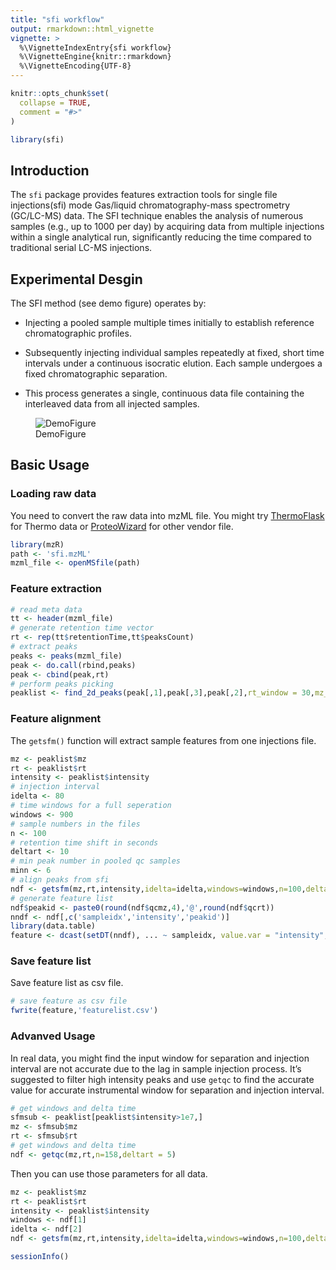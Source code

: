 ```yaml
---
title: "sfi workflow"
output: rmarkdown::html_vignette
vignette: >
  %\VignetteIndexEntry{sfi workflow}
  %\VignetteEngine{knitr::rmarkdown}
  %\VignetteEncoding{UTF-8}
---
```


```r
knitr::opts_chunk$set(
  collapse = TRUE,
  comment = "#>"
)
```

```r
library(sfi)
```

## Introduction

The `sfi` package provides features extraction tools for single file injections(sfi) mode Gas/liquid chromatography-mass spectrometry (GC/LC-MS) data. The SFI technique enables the analysis of numerous samples (e.g., up to 1000 per day) by acquiring data from multiple injections within a single analytical run, significantly reducing the time compared to traditional serial LC-MS injections.

## Experimental Desgin

The SFI method (see demo figure) operates by:

- Injecting a pooled sample multiple times initially to establish reference chromatographic profiles.

- Subsequently injecting individual samples repeatedly at fixed, short time intervals under a continuous isocratic elution. Each sample undergoes a fixed chromatographic separation.

- This process generates a single, continuous data file containing the interleaved data from all injected samples.

![DemoFigure](https://github.com/yufree/presentation/blob/gh-pages/figure/SFI.png?raw=true)

## Basic Usage

### Loading raw data

You need to convert the raw data into mzML file. You might try [ThermoFlask](https://github.com/yufree/thermoflask) for Thermo data or [ProteoWizard](https://proteowizard.sourceforge.io/download.html) for other vendor file.

```r
library(mzR)
path <- 'sfi.mzML'
mzml_file <- openMSfile(path)
```

### Feature extraction

```r
# read meta data
tt <- header(mzml_file)
# generate retention time vector
rt <- rep(tt$retentionTime,tt$peaksCount)
# extract peaks
peaks <- peaks(mzml_file)
peak <- do.call(rbind,peaks)
peak <- cbind(peak,rt)
# perform peaks picking
peaklist <- find_2d_peaks(peak[,1],peak[,3],peak[,2],rt_window = 30,mz_bins = 40000,rt_bins = 2000)
```

### Feature alignment

The `getsfm()` function will extract sample features from one injections file.

```r
mz <- peaklist$mz
rt <- peaklist$rt
intensity <- peaklist$intensity
# injection interval
idelta <- 80
# time windows for a full seperation
windows <- 900
# sample numbers in the files
n <- 100
# retention time shift in seconds
deltart <- 10
# min peak number in pooled qc samples 
minn <- 6
# align peaks from sfi
ndf <- getsfm(mz,rt,intensity,idelta=idelta,windows=windows,n=100,deltart = 10,minn = 6)
# generate feature list
ndf$peakid <- paste0(round(ndf$qcmz,4),'@',round(ndf$qcrt))
nndf <- ndf[,c('sampleidx','intensity','peakid')]
library(data.table)
feature <- dcast(setDT(nndf), ... ~ sampleidx, value.var = "intensity",fun.aggregate = sum)
```

### Save feature list

Save feature list as csv file.

```r
# save feature as csv file
fwrite(feature,'featurelist.csv')
```

### Advanved Usage

In real data, you might find the input window for separation and injection interval are not accurate due to the lag in sample injection process. It's suggested to filter high intensity peaks and use `getqc` to find the accurate value for accurate instrumental window for separation and injection interval.

```r
# get windows and delta time
sfmsub <- peaklist[peaklist$intensity>1e7,]
mz <- sfmsub$mz
rt <- sfmsub$rt
# get windows and delta time
ndf <- getqc(mz,rt,n=158,deltart = 5)
```

Then you can use those parameters for all data.

```r
mz <- peaklist$mz
rt <- peaklist$rt
intensity <- peaklist$intensity
windows <- ndf[1]
idelta <- ndf[2]
ndf <- getsfm(mz,rt,intensity,idelta=idelta,windows=windows,n=100,deltart = 10,minn = 6)
```

```r
sessionInfo()
```

